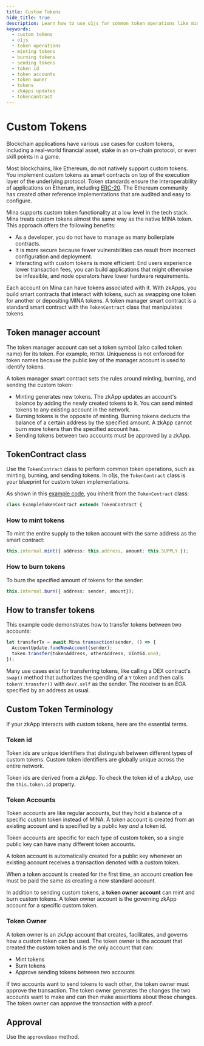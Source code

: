```yaml
---
title: Custom Tokens
hide_title: true
description: Learn how to use o1js for common token operations like minting, burning, and sending tokens. How to implement custom tokens on Mina and use the TokenContract class.
keywords:
  - custom tokens
  - o1js
  - token operations
  - minting tokens
  - burning tokens
  - sending tokens
  - token id
  - token accounts
  - token owner
  - tokens
  - zkApps updates
  - tokencontract
---
```


# Custom Tokens

Blockchain applications have various use cases for custom tokens, including a real-world financial asset, stake in an on-chain protocol, or even skill points in a game.

Most blockchains, like Ethereum, do not natively support custom tokens. You implement custom tokens as smart contracts on top of the execution layer of the underlying protocol. Token standards ensure the interoperability of applications on Etherum, including [ERC-20](https://ethereum.org/en/developers/docs/standards/tokens/erc-20/). The Ethereum community has created other reference implementations that are audited and easy to configure. 

Mina supports custom token functionality at a low level in the tech stack. Mina treats custom tokens almost the same way as the native MINA token. This approach offers the following benefits:

- As a developer, you do not have to manage as many boilerplate contracts.
- It is more secure because fewer vulnerabilities can result from incorrect configuration and deployment.
- Interacting with custom tokens is more efficient: End users experience lower transaction fees, you can build applications that might otherwise be infeasible, and node operators have lower hardware requirements. 

Each account on Mina can have tokens associated with it. With zkApps, you build smart contracts that interact with tokens, such as swapping one token for another or depositing MINA tokens. A token manager smart contract is a standard smart contract with the `TokenContract` class that manipulates tokens. 

## Token manager account

The token manager account can set a token symbol (also called token name) for its token. For example, `MYTKN`. Uniqueness is not enforced for token names because the public key of the manager account is used to identify tokens.

A token manager smart contract sets the rules around minting, burning, and sending the custom token:

- Minting generates new tokens. The zkApp updates an account's balance by adding the newly created tokens to it. You can send minted tokens to any existing account in the network.
- Burning tokens is the opposite of minting. Burning tokens deducts the balance of a certain address by the specified amount. A zkApp cannot burn more tokens than the specified account has.
- Sending tokens between two accounts must be approved by a zkApp.

## TokenContract class

Use the `TokenContract` class to perform common token operations, such as minting, burning, and sending tokens. In o1js, the `TokenContract` class is your blueprint for custom token implementations. 

As shown in this [example code](https://github.com/o1-labs/o1js/blob/main/src/lib/mina/token/token-contract.unit-test.ts#L13), you inherit from the `TokenContract` class:

```ts
class ExampleTokenContract extends TokenContract {
```

### How to mint tokens

To mint the entire supply to the token account with the same address as the smart contract:

```ts
this.internal.mint({ address: this.address, amount: this.SUPPLY });
```

### How to burn tokens

To burn the specified amount of tokens for the sender:

```ts
this.internal.burn({ address: sender, amount});
```

## How to transfer tokens

This example code demonstrates how to transfer tokens between two accounts:

```ts
let transferTx = await Mina.transaction(sender, () => {
  AccountUpdate.fundNewAccount(sender);
  token.transfer(tokenAddress, otherAddress, UInt64.one);
});
```

Many use cases exist for transferring tokens, like calling a DEX contract's `swap()` method that authorizes the spending of a `Y` token and then calls `tokenY.transfer()` with `dexY.self` as the sender. The receiver is an EOA specified by an address as usual.

## Custom Token Terminology

If your zkApp interacts with custom tokens, here are the essential terms.

### Token id

Token ids are unique identifiers that distinguish between different types of custom tokens. Custom token identifiers are globally unique across the entire network.

Token ids are derived from a zkApp. To check the token id of a zkApp, use the `this.token.id` property.

### Token Accounts

Token accounts are like regular accounts, but they hold a balance of a specific custom token instead of MINA. A token account is created from an existing account and is specified by a public key _and_ a token id. 

Token accounts are specific for each type of custom token, so a single public key can have many different token accounts.

A token account is automatically created for a public key whenever an existing account receives a transaction denoted with a custom token. 

When a token account is created for the first time, an account creation fee must be paid the same as creating a new standard account.

In addition to sending custom tokens, a **token owner account** can mint and burn custom tokens. A token owner account is the governing zkApp account for a specific custom token.

### Token Owner

A token owner is an zkApp account that creates, facilitates, and governs how a custom token can be used. The token owner is the account that created the custom token and is the only account that can:

- Mint tokens
- Burn tokens
- Approve sending tokens between two accounts

If two accounts want to send tokens to each other, the token owner must approve the transaction. The token owner generates the changes the two accounts want to make and can then make assertions about those changes. The token owner can approve the transaction with a proof.

## Approval

Use the `approveBase` method.



